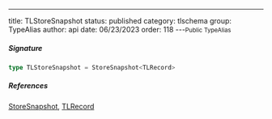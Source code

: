 ---
title: TLStoreSnapshot
status: published
category: tlschema
group: TypeAlias
author: api
date: 06/23/2023
order: 118
---<Small>Public TypeAlias</Small>




##### Signature


```ts
type TLStoreSnapshot = StoreSnapshot<TLRecord>
```

##### References

[StoreSnapshot](/gen/store/StoreSnapshot-type), [TLRecord](/gen/tlschema/TLRecord-type)

